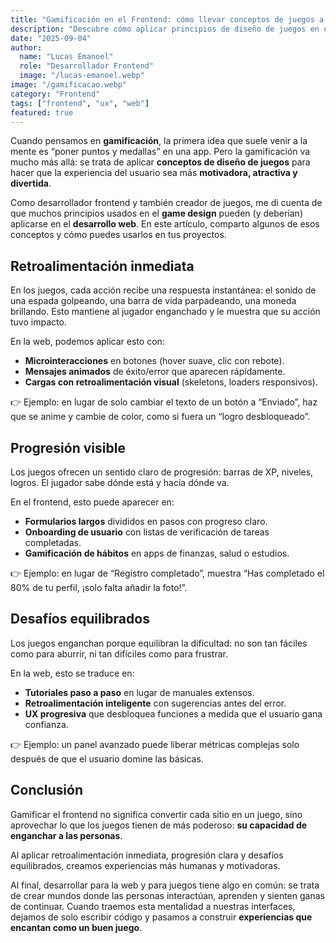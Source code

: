 ```yaml
---
title: "Gamificación en el Frontend: cómo llevar conceptos de juegos a las interfaces web"
description: "Descubre cómo aplicar principios de diseño de juegos en el desarrollo frontend para crear experiencias más atractivas, motivadoras y divertidas para los usuarios."
date: "2025-09-04"
author:
  name: "Lucas Emanoel"
  role: "Desarrollador Frontend"
  image: "/lucas-emanoel.webp"
image: "/gamificacao.webp"
category: "Frontend"
tags: ["frontend", "ux", "web"]
featured: true
---
```


Cuando pensamos en **gamificación**, la primera idea que suele venir a la mente es “poner puntos y medallas” en una app. Pero la gamificación va mucho más allá: se trata de aplicar **conceptos de diseño de juegos** para hacer que la experiencia del usuario sea más **motivadora, atractiva y divertida**.

Como desarrollador frontend y también creador de juegos, me di cuenta de que muchos principios usados en el **game design** pueden (y deberían) aplicarse en el **desarrollo web**. En este artículo, comparto algunos de esos conceptos y cómo puedes usarlos en tus proyectos.

## Retroalimentación inmediata

En los juegos, cada acción recibe una respuesta instantánea: el sonido de una espada golpeando, una barra de vida parpadeando, una moneda brillando. Esto mantiene al jugador enganchado y le muestra que su acción tuvo impacto.

En la web, podemos aplicar esto con:

- **Microinteracciones** en botones (hover suave, clic con rebote).
- **Mensajes animados** de éxito/error que aparecen rápidamente.
- **Cargas con retroalimentación visual** (skeletons, loaders responsivos).

👉 Ejemplo: en lugar de solo cambiar el texto de un botón a “Enviado”, haz que se anime y cambie de color, como si fuera un “logro desbloqueado”.

## Progresión visible

Los juegos ofrecen un sentido claro de progresión: barras de XP, niveles, logros. El jugador sabe dónde está y hacia dónde va.

En el frontend, esto puede aparecer en:

- **Formularios largos** divididos en pasos con progreso claro.
- **Onboarding de usuario** con listas de verificación de tareas completadas.
- **Gamificación de hábitos** en apps de finanzas, salud o estudios.

👉 Ejemplo: en lugar de “Registro completado”, muestra “Has completado el 80% de tu perfil, ¡solo falta añadir la foto!”.

## Desafíos equilibrados

Los juegos enganchan porque equilibran la dificultad: no son tan fáciles como para aburrir, ni tan difíciles como para frustrar.

En la web, esto se traduce en:

- **Tutoriales paso a paso** en lugar de manuales extensos.
- **Retroalimentación inteligente** con sugerencias antes del error.
- **UX progresiva** que desbloquea funciones a medida que el usuario gana confianza.

👉 Ejemplo: un panel avanzado puede liberar métricas complejas solo después de que el usuario domine las básicas.

## Conclusión

Gamificar el frontend no significa convertir cada sitio en un juego, sino aprovechar lo que los juegos tienen de más poderoso: **su capacidad de enganchar a las personas**.

Al aplicar retroalimentación inmediata, progresión clara y desafíos equilibrados, creamos experiencias más humanas y motivadoras.

Al final, desarrollar para la web y para juegos tiene algo en común: se trata de crear mundos donde las personas interactúan, aprenden y sienten ganas de continuar. Cuando traemos esta mentalidad a nuestras interfaces, dejamos de solo escribir código y pasamos a construir **experiencias que encantan como un buen juego**.
